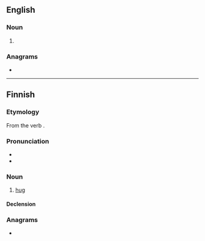 ==English==

===Noun===
{{head|en|noun plural form}}

# {{plural of|halau|lang=en}}

===Anagrams===
* {{anagrams|en|Lashua}}

----

==Finnish==
{{Finnish index|h|a}}

===Etymology===
From the verb {{m|fi|halata}}.

===Pronunciation===
* {{IPA|[ˈhɑlɑus]|lang=fi}}
* {{hyphenation|ha|laus|lang=fi}}

===Noun===
{{wikipedia|Halaaminen|lang=fi}}
{{fi-noun}}

# [[hug]]

====Declension====
{{fi-decl-vastaus|halau|a}}

===Anagrams===
* {{anagrams|fi|Halsua|laahus}}
